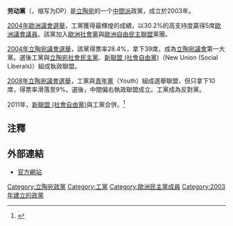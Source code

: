 {{Infobox political party
|country=立陶宛
|name = 劳动黨
|name_native = Darbo Partija
|colorcode = #031E83
|party_logo = [[Image:LP_ALDE.jpg|Image:LP ALDE.jpg]]
|leader = {{tsl|en|Viktor Uspaskich|維克多·烏斯帕斯基奇}}
|foundation = 2003
|headquarters = Ankštoji g. 3, Vilnius
|ideology = [[中间主义|中间主义]]<br>[[民粹主義|民粹主義]]
|position = [[中间主义|中间]]
|european = [[歐洲民主黨|歐洲民主黨]]
|europarl = [[歐洲自由民主聯盟|歐洲自由民主聯盟]]
|colours = [[藍色|藍色]]、[[白色|白色]]
|seats1_title = [[立陶宛議會|議會]]
|seats1 = {{Infobox political party/seats|10|141|hex=#031E83}}
|seats2_title = [[歐洲議會|歐洲議會]]
|seats2 = {{Infobox political party/seats|1|12|hex=#031E83}}
|website = [http://www.darbopartija.lt/ http://www.darbopartija.lt/]
}}
'''劳动黨'''（{{lang-lt|Darbo Partija}}，缩写为DP）是[[立陶宛|立陶宛]]的一个[[中間派|中間派]]政黨，成立於2003年。

[[2004年歐洲議會選舉|2004年歐洲議會選舉]]，工黨獲得最輝煌的成績，以30.2%的高支持度贏得5席[[歐洲議會議員|歐洲議會議員]]。該黨加入[[歐洲社會黨|歐洲社會黨]]與[[歐洲自由民主聯盟|歐洲自由民主聯盟]]黨團。

[[2004年立陶宛議會選舉|2004年立陶宛議會選舉]]，該黨得票率28.4%，拿下39席，成為[[立陶宛議會|立陶宛議會]]第一大黨。選後工黨與[[立陶宛社會民主黨|立陶宛社會民主黨]]、[[新聯盟_(社會自由黨)|新聯盟 (社會自由黨)]]（New Union (Social Liberals)）組成執政聯盟。

[[2008年立陶宛議會選舉|2008年立陶宛議會選舉]]，工黨與[[青年黨_(立陶宛)|青年黨]]（Youth）組成選舉聯盟，但只拿下10席，得票率滑落至9%。選後，中間偏右執政聯盟成立。工黨成為反對黨。

2011年，[[新聯盟_(社會自由黨)|新聯盟 (社會自由黨)]]與工黨合併。<ref>{{lt icon}} {{cite news |title=Naujoji sąjunga prisijungė prie Darbo partijos |author= |url=http://politika.atn.lt/straipsnis/83895/naujoji-sajunga-prisijunge-prie-darbo-partijos |newspaper=atn.lt |date=9 July 2011 |accessdate=2 August 2011 |deadurl=yes |archiveurl=https://web.archive.org/web/20111008072509/http://politika.atn.lt/straipsnis/83895/naujoji-sajunga-prisijunge-prie-darbo-partijos |archivedate=2011年10月8日 }}</ref>

==注釋==
{{reflist}}

==外部連結==
*[http://www.darbopartija.lt/ 官方網站]
{{立陶宛政党}}
[[Category:立陶宛政黨|Category:立陶宛政黨]]
[[Category:工黨|Category:工黨]]
[[Category:歐洲民主黨成員|Category:歐洲民主黨成員]]
[[Category:2003年建立的政黨|Category:2003年建立的政黨]]